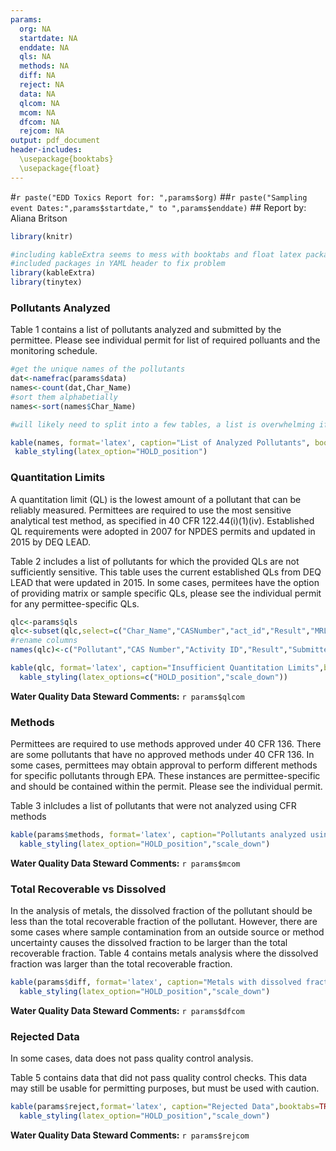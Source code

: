 ```yaml
---
params:
  org: NA
  startdate: NA
  enddate: NA
  qls: NA
  methods: NA
  diff: NA
  reject: NA
  data: NA
  qlcom: NA
  mcom: NA
  dfcom: NA
  rejcom: NA
output: pdf_document
header-includes:
  \usepackage{booktabs}
  \usepackage{float}
---
```


#`r paste("EDD Toxics Report for: ",params$org)` 
##`r paste("Sampling event Dates:",params$startdate," to ",params$enddate)` 
## Report by: Aliana Britson 

```r
library(knitr)

#including kableExtra seems to mess with booktabs and float latex packages, so compile fails on second pdf. 
#included packages in YAML header to fix problem
library(kableExtra)
library(tinytex)

```
### Pollutants Analyzed
Table 1 contains a list of pollutants analyzed and submitted by the permittee. Please see individual permit for list of required polluants and the monitoring schedule. 
``` r
#get the unique names of the pollutants
dat<-namefrac(params$data)
names<-count(dat,Char_Name)
#sort them alphabetially
names<-sort(names$Char_Name)

#will likely need to split into a few tables, a list is overwhelming if permittee does full suite of volatiles and semi-volatiles

kable(names, format='latex', caption="List of Analyzed Pollutants", booktabs=TRUE) %>%
 kable_styling(latex_option="HOLD_position")
```


### Quantitation Limits 
A quantitation limit (QL) is the lowest amount of a pollutant that can be reliably measured. Permittees are required to use the most sensitive analytical test method, as specified in 40 CFR 122.44(i)(1)(iv). Established QL requirements were adopted in 2007 for NPDES permits and updated in 2015 by DEQ LEAD. 

Table 2 includes a list of pollutants for which the provided QLs are not sufficiently sensitive. This table uses the current established QLs from DEQ LEAD that were updated in 2015. In some cases, permitees have the option of providing matrix or sample specific QLs, please see the individual permit for any permittee-specific QLs. 

``` r
qlc<-params$qls
qlc<-subset(qlc,select=c("Char_Name","CASNumber","act_id","Result","MRLValue","MRLUnit","QL","QL_Unit","Result_Comment"))
#rename columns
names(qlc)<-c("Pollutant","CAS Number","Activity ID","Result","Submitted QL","Unit","Established QL","Unit","Result Comment")

kable(qlc, format='latex', caption="Insufficient Quantitation Limits",booktabs=TRUE, row.names=FALSE) %>%
  kable_styling(latex_options=c("HOLD_position","scale_down"))


```

 **Water Quality Data Steward Comments:** `r params$qlcom`

### Methods 
 Permittees are required to use methods approved under 40 CFR 136. There are some pollutants that have no approved methods under 40 CFR 136. In some cases, permittees may obtain approval to perform different methods for specific pollutants through EPA. These instances are permittee-specific and should be contained within the permit. Please see the individual permit. 

Table 3 inlcludes a list of pollutants that were not analyzed using CFR methods
``` r
kable(params$methods, format='latex', caption="Pollutants analyzed using non-CFR methods",booktabs=TRUE, row.names=FALSE) %>%
  kable_styling(latex_option="HOLD_position","scale_down")
```


**Water Quality Data Steward Comments:** `r params$mcom`


### Total Recoverable vs Dissolved
In the analysis of metals, the dissolved fraction of the pollutant should be less than the total recoverable fraction of the pollutant. However, there are some cases where sample contamination from an outside source or method uncertainty causes the dissolved fraction to be larger than the total recoverable fraction. Table 4 contains metals analysis where the dissolved fraction was larger than the total recoverable fraction. 
``` r
kable(params$diff, format='latex', caption="Metals with dissolved fraction larger than total recoverable fraction", booktabs=TRUE, row.names=FALSE) %>%
  kable_styling(latex_option="HOLD_position","scale_down")
```


**Water Quality Data Steward Comments:** `r params$dfcom`

### Rejected Data
In some cases, data does not pass quality control analysis. 

Table 5 contains data that did not pass quality control checks. This data may still be usable for permitting purposes, but must be used with caution.

``` r
kable(params$reject,format='latex', caption="Rejected Data",booktabs=TRUE, row.names=FALSE) %>%
  kable_styling(latex_option="HOLD_position","scale_down")
```


**Water Quality Data Steward Comments:** `r params$rejcom`
